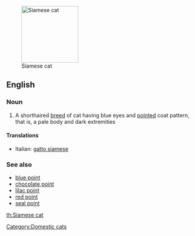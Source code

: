 [[Image:Niobe050905-Siamese Cat.jpeg|thumb|right|150px|Siamese cat]]
==English==

===Noun===
{{en-noun|sg=[[Siamese]] [[cat]]}}

# A shorthaired [[breed]] of cat having blue eyes and [[pointed]] coat pattern, that is, a pale body and dark extremities

====Translations====
{{top}}
*Italian: [[gatto siamese]]
{{mid}}

{{bottom}}

===See also===
{{wikipedia|Siamese (cat)}}
{{commonscat|Siamese cats}}
*[[blue point]]
*[[chocolate point]]
*[[lilac point]]
*[[red point]]
*[[seal point]]

[[Category:Domestic cats]]

[[th:Siamese cat]]